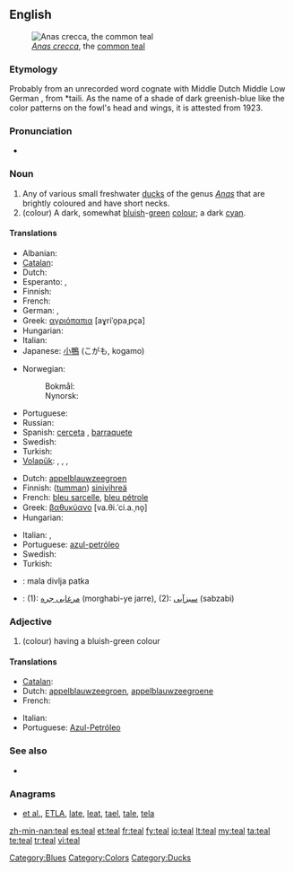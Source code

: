 {{wikipedia}}
==English==
[[Image:Sarcelleh 1.jpg|thumb|''[[Anas crecca]]'', the [[common teal]]]]

===Etymology===
Probably from an unrecorded {{etyl|ang}} word cognate with Middle Dutch {{term|teling||teal|lang=dum}} Middle Low German {{term|telink|lang=gml}}, from {{etyl|gmw}} *taili. As the name of a shade of dark greenish-blue like the color patterns on the fowl's head and wings, it is attested from 1923.

===Pronunciation===
* {{rhymes|iːl}}

===Noun===
{{en-noun}}

# Any of various small freshwater [[duck]]s of the genus ''[[Anas]]'' that are brightly coloured and have short necks.
# (colour) A dark, somewhat [[bluish]]-[[green]] [[color|colour]]; a dark [[cyan]].
#: {{colour panel|008888}}

====Translations====
{{trans-top|duck}}
* Albanian: {{t+|sq|bajukë|xs=Albanian}}
* [[Catalan]]: {{t|ca|xarxet comú}}
* Dutch: {{t+|nl|taling|m}}
* Esperanto: {{t|eo|kreko}}, {{t|eo|krekanaso}}
* Finnish: {{t+|fi|tavi}}
* French: {{t+|fr|sarcelle|f}}
* German: {{t|de|Krickente|f}}, {{t|de|Kriekente}}
* Greek: [[αγριόπαπια]] [aɣriˈo̞paˌpça] {{f}}
* Hungarian: {{t-|hu|réce}}
* Italian: {{t|it|alzavola}}
* Japanese: [[小鴨]] (こがも, kogamo)
{{trans-mid}}
* Norwegian:
*: Bokmål: {{t|no|krikkand|m|f}}
*: Nynorsk: {{t|nn|krikkand|f}}
* Portuguese: {{t-|pt|patinho|m}}
* Russian: {{t+|ru|чирок|m|tr=čirók}}
* Spanish: [[cerceta]] {{f}}, [[barraquete]] {{m}}
* Swedish: {{t+|sv|kricka|c}}
* Turkish: {{t+|tr|çakırkanat}}
* [[Volapük]]: {{qualifier|male or female}} {{t|vo|krek}}, {{t|vo|hikrek|tr=male}}, {{t|vo|jikrek|tr=female}}, {{qualifier|offspring, young}} {{t|vo|krekül}}
{{trans-bottom}}

{{trans-top|colour}}
* Dutch: [[appelblauwzeegroen]] {{n}}
* Finnish: ([[tumma]]n) [[sinivihreä]]
* French: [[bleu sarcelle]], [[bleu pétrole]]
* Greek: [[βαθυκύανο]] [va.θi.ˈci.a.ˌno̞] {{n}}
* Hungarian: {{t+|hu|kékeszöld}}
{{trans-mid}}
* Italian: {{t|it|blu petrolio}}, {{t|it|foglia di tè}}
* Portuguese: [[azul-petróleo]]
* Swedish: {{t|sv|teal}}
* Turkish: {{t|tr|teal}}
{{trans-bottom}}

{{checktrans-top}}
* {{ttbc|bs}}: mala divlja patka {{f}}
* {{ttbc|fa}}: (1): [[مرغابی جره]] (morghabi-ye jarre), (2): [[سبزآبی]] (sabzabi)
{{trans-bottom}}

===Adjective===
{{en-adj|er|est}}

# (colour) having a bluish-green colour

====Translations====
{{trans-top|colour}}
* [[Catalan]]: {{t|ca|xarxet}}
* Dutch: [[appelblauwzeegroen]], [[appelblauwzeegroene]]
* French: {{t|fr|sarcelle|m}}
{{trans-mid}}
* Italian: {{t|it|foglia di tè}}
* Portuguese: [[Azul-Petróleo]]
{{trans-bottom}}

===See also===
* {{list|en|blues}}

===Anagrams===
* [[et al.#English|et al.]], [[ETLA#English|ETLA]], [[late#English|late]], [[leat#English|leat]], [[tael#English|tael]], [[tale#English|tale]], [[tela#English|tela]]

[[Category:Blues]]
[[Category:Colors]]
[[Category:Ducks]]

[[zh-min-nan:teal]]
[[es:teal]]
[[et:teal]]
[[fr:teal]]
[[fy:teal]]
[[io:teal]]
[[lt:teal]]
[[my:teal]]
[[ta:teal]]
[[te:teal]]
[[tr:teal]]
[[vi:teal]]